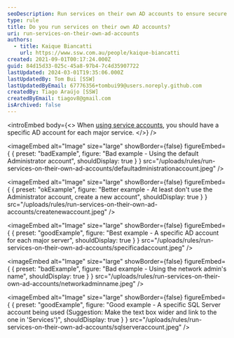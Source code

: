 ```yaml
---
seoDescription: Run services on their own AD accounts to ensure secure and organized management of your network's identity.
type: rule
title: Do you run services on their own AD accounts?
uri: run-services-on-their-own-ad-accounts
authors:
  - title: Kaique Biancatti
    url: https://www.ssw.com.au/people/kaique-biancatti
created: 2021-09-01T00:17:24.000Z
guid: 84d15d33-025c-45a8-97b4-7c4d35907722
lastUpdated: 2024-03-01T19:35:06.000Z
lastUpdatedBy: Tom Bui [SSW]
lastUpdatedByEmail: 67776356+tombui99@users.noreply.github.com
createdBy: Tiago Araújo [SSW]
createdByEmail: tiagov8@gmail.com
isArchived: false
---
```


<introEmbed
  body={<>
When [using service accounts](/do-you-use-service-accounts), you should have a specific AD account for each major service.
  </>}
/>

<imageEmbed
  alt="Image"
  size="large"
  showBorder={false}
  figureEmbed={ {
    preset: "badExample",
    figure: "Bad example - Using the default Administrator account",
    shouldDisplay: true
  } }
  src="/uploads/rules/run-services-on-their-own-ad-accounts/defaultadministrationaccount.jpeg"
/>


<imageEmbed
  alt="Image"
  size="large"
  showBorder={false}
  figureEmbed={ {
    preset: "okExample",
    figure: "Better example - At least don't use the Administrator account, create a new account",
    shouldDisplay: true
  } }
  src="/uploads/rules/run-services-on-their-own-ad-accounts/createnewaccount.jpeg"
/>


<imageEmbed
  alt="Image"
  size="large"
  showBorder={false}
  figureEmbed={ {
    preset: "goodExample",
    figure: "Best example - A specific AD account for each major server",
    shouldDisplay: true
  } }
  src="/uploads/rules/run-services-on-their-own-ad-accounts/specificadaccount.jpeg"
/>


<imageEmbed
  alt="Image"
  size="large"
  showBorder={false}
  figureEmbed={ {
    preset: "badExample",
    figure: "Bad example - Using the network admin's name",
    shouldDisplay: true
  } }
  src="/uploads/rules/run-services-on-their-own-ad-accounts/networkadminname.jpeg"
/>


<imageEmbed
  alt="Image"
  size="large"
  showBorder={false}
  figureEmbed={ {
    preset: "goodExample",
    figure: "Good example - A specific SQL Server account being used (Suggestion: Make the text box wider and link to the one in 'Services')",
    shouldDisplay: true
  } }
  src="/uploads/rules/run-services-on-their-own-ad-accounts/sqlserveraccount.jpeg"
/>
